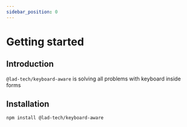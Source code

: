 ```yaml
---
sidebar_position: 0
---
```


# Getting started

## Introduction

`@lad-tech/keyboard-aware` is solving all problems with keyboard inside forms

## Installation

```bash
npm install @lad-tech/keyboard-aware
```

